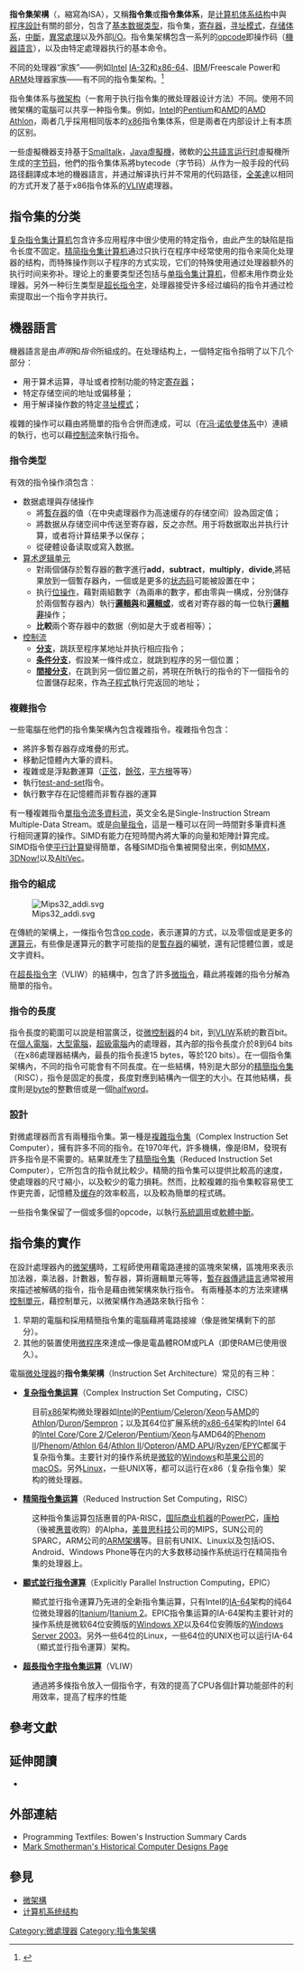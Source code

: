 {{NoteTA|G1=IT}}
{{not|体系结构}}
'''指令集架構'''（{{lang-en|Instruction Set Architecture}}，縮寫為ISA），又稱'''指令集'''或'''指令集体系'''，是[[计算机体系结构|计算机体系结构]]中與[[程序設計|程序設計]]有關的部分，包含了[[資料型別|基本数据类型]]，指令集，[[寄存器|寄存器]]，[[寻址模式|寻址模式]]，[[存储体系|存储体系]]，[[中斷|中斷]]，[[異常處理|異常處理]]以及外部[[I/O|I/O]]。指令集架構包含一系列的[[opcode|opcode]]即操作码（[[機器語言|機器語言]]），以及由特定處理器执行的基本命令。

不同的处理器“家族”——例如[[Intel|Intel]] [[IA-32|IA-32]]和[[x86-64|x86-64]]、[[IBM|IBM]]/Freescale Power和[[ARM|ARM]]处理器家族——有不同的指令集架构。<ref>{{cite book |author1=Randal E. Bryant |author2=David R. O'Hallaron |title=Computer Systems A Programmer's Perspective |date=2016 |publisher=Pearson Education |page=352 |edition=Third Edition}}</ref>

指令集体系与[[微架构|微架构]]（一套用于执行指令集的微处理器设计方法）不同。使用不同微架構的電腦可以共享一种指令集。例如，[[英特爾|Intel]]的[[奔騰|Pentium]]和[[超微半導體|AMD]]的[[AMD_Athlon|AMD Athlon]]，兩者几乎採用相同版本的[[x86|x86]]指令集体系，但是兩者在内部设计上有本质的区别。

一些虛擬機器支持基于[[Smalltalk|Smalltalk]]，[[Java虛擬機|Java虛擬機]]，微軟的[[公共語言运行时|公共語言运行时]]虛擬機所生成的[[字节码|字节码]]，他們的指令集体系將bytecode（字节码）从作为一般手段的代码路径翻譯成本地的機器語言，并通过解译执行并不常用的代码路径，[[全美達|全美達]]以相同的方式开发了基于x86指令体系的[[VLIW|VLIW]]處理器。

==指令集的分类==
[[复杂指令集计算机|复杂指令集计算机]]包含许多应用程序中很少使用的特定指令，由此产生的缺陷是指令长度不固定。[[精简指令集计算机|精简指令集计算机]]通过只执行在程序中经常使用的指令来简化处理器的结构，而特殊操作则以子程序的方式实现，它们的特殊使用通过处理器额外的执行时间来弥补。理论上的重要类型还包括{{link-en|最小指令集计算机|Minimal instruction set computer}}与[[單一指令集|单指令集计算机]]，但都未用作商业处理器。另外一种衍生类型是[[超长指令字|超长指令字]]，处理器接受许多经过编码的指令并通过检索提取出一个指令字并执行。

==機器語言==
機器語言是由''声明''和''指令''所組成的。在处理结构上，一個特定指令指明了以下几个部分：
* 用于算术运算，寻址或者控制功能的特定[[寄存器|寄存器]]；
* 特定存储空间的地址或偏移量；
* 用于解译操作数的特定[[寻址模式|寻址模式]]；
複雜的操作可以藉由將簡單的指令合併而達成，可以（在[[冯·诺依曼体系|冯·诺依曼体系]]中）連續的執行，也可以藉[[控制流|控制流]]來執行指令。

===指令类型===
有效的指令操作須包含：
*数据處理與存储操作
** 將[[暫存器|暫存器]]的值（在中央處理器作为高速缓存的存储空间）設為固定值；
** 將数据从存储空间中传送至寄存器，反之亦然。用于将数据取出并执行计算，或者将计算结果予以保存；
** 從硬體设备读取或寫入数据。
* [[算术逻辑单元|算术逻辑单元]]
** 對兩個儲存於暫存器的數字進行'''add'''，'''subtract'''，'''multiply'''，'''divide''',將結果放到一個暫存器內，一個或是更多的[[旗標|状态码]]可能被設置在{{le|狀態暫存器|Status register}}中；
** 执行[[位操作|位操作]]，藉對兩組數字（為兩串的數字，都由零與一構成，分別儲存於兩個暫存器內）執行'''[[邏輯與|邏輯與]]'''和'''[[邏輯或|邏輯或]]'''，或者对寄存器的每一位執行'''[[邏輯非|邏輯非]]'''操作；
** '''比較'''兩个寄存器中的数据（例如是大于或者相等）；
* [[控制流|控制流]]
** '''[[分支_(計算機科學)|分支]]'''，跳跃至程序某地址并执行相应指令；
** '''[[条件表达式|条件分支]]'''，假設某一條件成立，就跳到程序的另一個位置；
** '''[[間接分支|間接分支]]'''，在跳到另一個位置之前，將現在所執行的指令的下一個指令的位置儲存起來，作為[[子程式|子程式]]執行完返回的地址；

===複雜指令===
一些電腦在他們的指令集架構內包含複雜指令。複雜指令包含：
* 將許多暫存器存成堆疊的形式。
* 移動記憶體內大筆的資料。
* 複雜或是浮點數運算（[[正弦|正弦]]，[[餘弦|餘弦]]，[[平方根|平方根]]等等）
* 執行[[test-and-set|test-and-set]]指令。
* 執行數字存在記憶體而非暫存器的運算

有一種複雜指令[[單指令流多資料流|單指令流多資料流]]，英文全名是Single-Instruction Stream Multiple-Data Stream。或是[[並行向量處理機|向量指令]]，這是一種可以在同一時間對多筆資料進行相同運算的操作。SIMD有能力在短時間內將大筆的向量和矩陣計算完成。SIMD指令使[[並行計算|平行計算]]變得簡單，各種SIMD指令集被開發出來，例如[[MMX|MMX]]，[[3DNow!|3DNow!]]以及[[AltiVec|AltiVec]]。

===指令的組成===
[[File:Mips32_addi.svg|thumb]]

在傳統的架構上，一條指令包含[[op_code|op code]]，表示運算的方式，以及零個或是更多的[[運算元|運算元]]，有些像是運算元的數字可能指的是[[暫存器|暫存器]]的編號，還有記憶體位置，或是文字資料。

在[[超長指令字|超長指令字]]（VLIW）的結構中，包含了許多[[微指令|微指令]]，藉此將複雜的指令分解為簡單的指令。

===指令的長度===
指令長度的範圍可以說是相當廣泛，從[[微控制器|微控制器]]的4 bit，到[[超長指令字|VLIW]]系統的數百bit。在[[個人電腦|個人電腦]]，[[大型電腦|大型電腦]]，[[超級電腦|超級電腦]]內的處理器，其內部的指令長度介於8到64 bits（在x86處理器結構內，最長的指令長達15 bytes，等於120 bits）。在一個指令集架構內，不同的指令可能會有不同長度。在一些結構，特別是大部分的[[精簡指令集|精簡指令集]]（RISC），指令是固定的長度，長度對應到結構內一個[[字|字]]的大小。在其他結構，長度則是[[byte|byte]]的整數倍或是一個[[字|halfword]]。

===設計===
對微處理器而言有兩種指令集。第一種是[[複雜指令集|複雜指令集]]（Complex Instruction Set Computer），擁有許多不同的指令。在1970年代，許多機構，像是IBM，發現有許多指令是不需要的。結果就產生了[[精簡指令集|精簡指令集]]（Reduced Instruction Set Computer），它所包含的指令就比較少。精簡的指令集可以提供比較高的速度，使處理器的尺寸縮小，以及較少的電力損耗。然而，比較複雜的指令集較容易使工作更完善，記憶體及[[缓存|缓存]]的效率較高，以及較為簡單的程式碼。

一些指令集保留了一個或多個的opcode，以執行[[系統調用|系統調用]]或[[中斷|軟體中斷]]。

==指令集的實作==
在設計處理器內的[[微架構|微架構]]時，工程師使用藉電路連接的區塊來架構，區塊用來表示加法器，乘法器，計數器，暫存器，算術邏輯單元等等，[[暫存器傳遞語言|暫存器傳遞語言]]通常被用來描述被解碼的指令，指令是藉由微架構來執行指令。
有兩種基本的方法來建構[[控制單元|控制單元]]，藉控制單元，以微架構作為通路來執行指令：
# 早期的電腦和採用精簡指令集的電腦藉將電路接線（像是微架構剩下的部分）。
# 其他的裝置使用[[微程序|微程序]]來達成—像是電晶體ROM或PLA（即使RAM已使用很久）。

電腦[[微处理器|微处理器]]的'''指令集架構'''（Instruction Set Architecture）常见的有三种：

*'''[[複雜指令集|复杂指令集运算]]'''（Complex Instruction Set Computing，CISC）
:目前[[x86|x86]]架构微处理器如[[Intel|Intel]]的[[Pentium|Pentium]]/[[Celeron|Celeron]]/[[Xeon|Xeon]]与[[AMD|AMD]]的[[Athlon|Athlon]]/[[Duron|Duron]]/[[Sempron|Sempron]]；以及其64位扩展系统的[[x86-64|x86-64]]架构的Intel 64的[[Intel_Core|Intel Core]]/[[Core_2|Core 2]]/[[Celeron|Celeron]]/[[Pentium|Pentium]]/[[Xeon|Xeon]]与AMD64的[[Phenom_II|Phenom II]]/[[Phenom|Phenom]]/[[Athlon_64|Athlon 64]]/[[Athlon_II|Athlon II]]/[[Opteron|Opteron]]/[[AMD_APU|AMD APU]]/[[Ryzen|Ryzen]]/[[EPYC|EPYC]]都属于复杂指令集。主要针对的操作系统是[[微软|微软]]的[[Windows|Windows]]和[[苹果公司|苹果公司]]的[[macOS|macOS]]。另外[[Linux|Linux]]，一些UNIX等，都可以运行在x86（复杂指令集）架构的微处理器。

*'''[[精简指令集|精简指令集运算]]'''（Reduced Instruction Set Computing，RISC）
:这种指令集运算包括惠普的PA-RISC，[[国际商业机器|国际商业机器]]的[[PowerPC|PowerPC]]，[[康柏|康柏]]（後被[[惠普|惠普]]收购）的Alpha，[[美普思科技|美普思科技]]公司的MIPS，SUN公司的SPARC，ARM公司的[[ARM架構|ARM架構]]等。目前有UNIX、Linux以及包括iOS、Android、Windows Phone等在内的大多数移动操作系统运行在精简指令集的处理器上。

*'''[[顯式並行指令運算|顯式並行指令運算]]'''（Explicitly Parallel Instruction Computing，EPIC）
:顯式並行指令運算乃先进的全新指令集运算，只有Intel的[[IA-64|IA-64]]架构的纯64位微处理器的[[Itanium|Itanium]]/[[Itanium_2|Itanium 2]]。EPIC指令集运算的IA-64架构主要针对的操作系统是微软64位安腾版的[[Windows_XP|Windows XP]]以及64位安腾版的[[Windows_Server_2003|Windows Server 2003]]。另外一些64位的Linux，一些64位的UNIX也可以运行IA-64（顯式並行指令運算）架构。

*'''[[VLIW|超長指令字指令集运算]]'''（VLIW）
:通過將多條指令放入一個指令字，有效的提高了CPU各個計算功能部件的利用效率，提高了程序的性能

==參考文獻==
{{Reflist}}

==延伸閱讀==
{{refbegin}}
*{{cite journal| title=Standard Microprocessor Programming Cards | first=Jonathan P. | last=Bowen | volume=9 | number=6 | pages=274–290 | date=July–August 1985 | doi=10.1016/0141-9331(85)90116-4 }}
{{refend}}

==外部連結==
*Programming Textfiles: Bowen's Instruction Summary Cards
*[http://www.cs.clemson.edu/~mark/hist.html Mark Smotherman's Historical Computer Designs Page] {{Wayback|url=http://www.cs.clemson.edu/~mark/hist.html |date=20120716192519 }}

==參見==
*[[微架構|微架構]]
*[[计算机系统结构|计算机系统结构]]

{{CPU technologies}}
{{X86汇编话题}}

{{Authority control}}

[[Category:微處理器|Category:微處理器]]
[[Category:指令集架構|Category:指令集架構]]